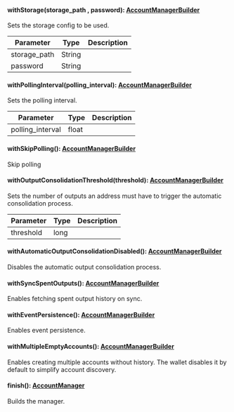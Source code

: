 
#### withStorage(storage_path , password): [AccountManagerBuilder](#accountmanagerbuilder)

Sets the storage config to be used.

| Parameter       | Type |  Description |
| --------------- | -------- | -------- |
| storage_path | String |   |
| password | String |   |

#### withPollingInterval(polling_interval): [AccountManagerBuilder](#accountmanagerbuilder)

Sets the polling interval.

| Parameter       | Type |  Description |
| --------------- | -------- | -------- |
| polling_interval | float |   |

#### withSkipPolling(): [AccountManagerBuilder](#accountmanagerbuilder)

Skip polling


#### withOutputConsolidationThreshold(threshold): [AccountManagerBuilder](#accountmanagerbuilder)

Sets the number of outputs an address must have to trigger the automatic consolidation process.

| Parameter       | Type |  Description |
| --------------- | -------- | -------- |
| threshold | long |   |

#### withAutomaticOutputConsolidationDisabled(): [AccountManagerBuilder](#accountmanagerbuilder)

Disables the automatic output consolidation process.


#### withSyncSpentOutputs(): [AccountManagerBuilder](#accountmanagerbuilder)

Enables fetching spent output history on sync.


#### withEventPersistence(): [AccountManagerBuilder](#accountmanagerbuilder)

Enables event persistence.


#### withMultipleEmptyAccounts(): [AccountManagerBuilder](#accountmanagerbuilder)

Enables creating multiple accounts without history. The wallet disables it by default to simplify account discovery.


#### finish(): [AccountManager](#accountmanager)

Builds the manager.

